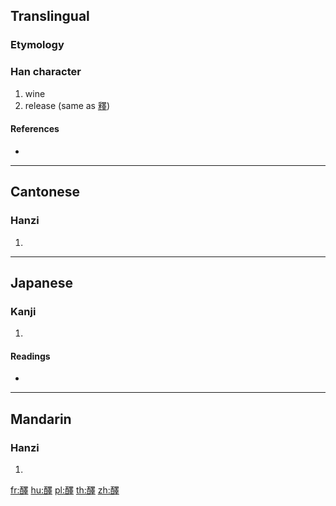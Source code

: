{{character info/new}}
==Translingual==

===Etymology===
{{Han compound|酉|睪|c1=s|c2=p|t1=wine|ls=psc}}

===Han character===
{{Han char|rn=164|rad=酉|as=13|sn=20|four=16641|canj=MWWLJ}}

# wine
# release (same as [[釋]])

====References====
* {{Han ref|kx=1288.090|dkj=40051|dj=1788.280|hdz=63600.040|uh=91B3|ud=37299|bh=F4E6|bd=62694}}

----

==Cantonese==

===Hanzi===
{{yue-hanzi|jyut=|y=yik6}}

# {{defn|lang=yue|sort=酉13}}

----

==Japanese==

===Kanji===
{{ja-kanji|grade=|rs=酉13}}

# {{defn|lang=ja|sort=酉13}}

====Readings====
* {{ja-readings|on=[[えき]] (eki), [[やく]] (yaku), [[せき]] (seki), [[しゃく]] (shaku)|kun=|nanori=}}

----

==Mandarin==

===Hanzi===
{{cmn-hanzi|pin=[[yì]] ([[yi4]])|wg=i<sup>4</sup>}}

# {{defn|lang=cmn|sort=酉13}}

[[fr:醳]]
[[hu:醳]]
[[pl:醳]]
[[th:醳]]
[[zh:醳]]